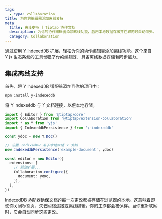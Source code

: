 ```yaml
---
tags:
  - type: collaboration
title: 为你的编辑器添加离线支持
meta:
  title: 离线支持 | Tiptap 协作文档
  description: 为你的协作编辑器添加离线功能，启用本地数据存储并在联网时自动同步。
  category: Collaboration
---
```


通过使用 [Y IndexedDB](https://docs.yjs.dev/ecosystem/database-provider/y-indexeddb) 扩展，轻松为你的协作编辑器添加离线功能。这个来自 Y.js 生态系统的工具增强了你的编辑器，具备离线数据存储和同步能力。

## 集成离线支持

首先，将 Y IndexedDB 适配器添加到你的项目中：

```bash
npm install y-indexeddb
```

将 Y Indexeddb 与 Y 文档连接，以便本地存储。

```typescript
import { Editor } from '@tiptap/core'
import Collaboration from '@tiptap/extension-collaboration'
import * as Y from 'yjs'
import { IndexeddbPersistence } from 'y-indexeddb'

const ydoc = new Y.Doc()

// 设置 IndexedDB 用于本地存储 Y 文档
new IndexeddbPersistence('example-document', ydoc)

const editor = new Editor({
  extensions: [
    // 其他扩展...
    Collaboration.configure({
      document: ydoc,
    }),
  ],
})
```

IndexedDB 适配器确保文档的每一次更改都被存储在浏览器的本地。这意味着即使你关闭标签页、失去网络连接或离线编辑，你的工作都会被保存。当你重新联网时，它会自动同步这些更改。
